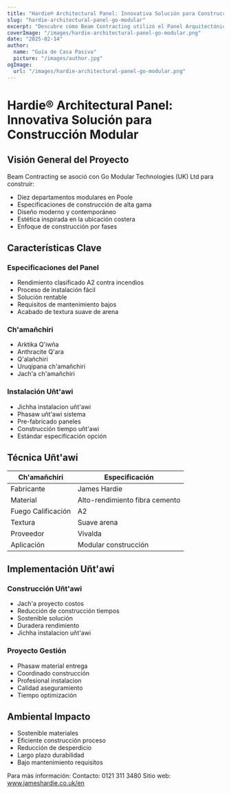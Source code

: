 ```yaml
---
title: "Hardie® Architectural Panel: Innovativa Solución para Construcción Modular"
slug: "hardie-architectural-panel-go-modular"
excerpt: "Descubre cómo Beam Contracting utilizó el Panel Arquitectónico Hardie® para su innovador proyecto de departamentos modulares en Poole, ofreciendo beneficios de seguridad contra incendios y sostenibilidad."
coverImage: "/images/hardie-architectural-panel-go-modular.png"
date: "2025-02-14"
author:
  name: "Guía de Casa Pasiva"
  picture: "/images/author.jpg"
ogImage:
  url: "/images/hardie-architectural-panel-go-modular.png"
---
```


# Hardie® Architectural Panel: Innovativa Solución para Construcción Modular

## Visión General del Proyecto

Beam Contracting se asoció con Go Modular Technologies (UK) Ltd para construir:

- Diez departamentos modulares en Poole
- Especificaciones de construcción de alta gama
- Diseño moderno y contemporáneo
- Estética inspirada en la ubicación costera
- Enfoque de construcción por fases

## Características Clave

### Especificaciones del Panel
- Rendimiento clasificado A2 contra incendios
- Proceso de instalación fácil
- Solución rentable
- Requisitos de mantenimiento bajos
- Acabado de textura suave de arena

### Ch'amañchiri
- Arktika Q'iwña
- Anthracite Q'ara
- Q'alañchiri
- Uruqipana ch'amañchiri
- Jach'a ch'amañchiri

### Instalación Uñt'awi
- Jichha instalacion uñt'awi
- Phasaw uñt'awi sistema
- Pre-fabricado paneles
- Construcción tiempo uñt'awi
- Estándar especificación opción

## Técnica Uñt'awi

| Ch'amañchiri | Especificación |
|--------------|----------------|
| Fabricante    | James Hardie   |
| Material      | Alto-rendimiento fibra cemento |
| Fuego Calificación | A2          |
| Textura       | Suave arena    |
| Proveedor     | Vivalda        |
| Aplicación    | Modular construcción |

## Implementación Uñt'awi

### Construcción Uñt'awi
- Jach'a proyecto costos
- Reducción de construcción tiempos
- Sostenible solución
- Duradera rendimiento
- Jichha instalacion uñt'awi

### Proyecto Gestión
- Phasaw material entrega
- Coordinado construcción
- Profesional instalacion
- Calidad aseguramiento
- Tiempo optimización

## Ambiental Impacto

- Sostenible materiales
- Eficiente construcción proceso
- Reducción de desperdicio
- Largo plazo durabilidad
- Bajo mantenimiento requisitos

Para más información:
Contacto: 0121 311 3480
Sitio web: www.jameshardie.co.uk/en